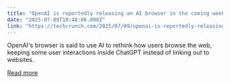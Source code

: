 ```yaml
---
title: "OpenAI is reportedly releasing an AI browser in the coming weeks"
date: "2025-07-09T18:48:06.000Z"
link: "https://techcrunch.com/2025/07/09/openai-is-reportedly-releasing-an-ai-browser-in-the-coming-weeks/"
---
```


OpenAI's browser is said to use AI to rethink how users browse the web, keeping some user interactions inside ChatGPT instead of linking out to websites.

[Read more](https://techcrunch.com/2025/07/09/openai-is-reportedly-releasing-an-ai-browser-in-the-coming-weeks/)
